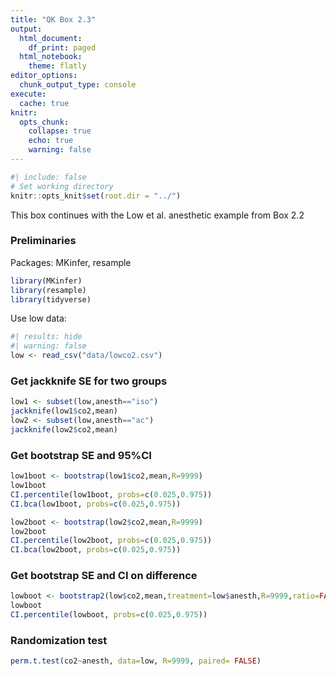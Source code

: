 ```yaml
---
title: "QK Box 2.3"
output:
  html_document:
    df_print: paged
  html_notebook:
    theme: flatly
editor_options:
  chunk_output_type: console
execute: 
  cache: true
knitr:
  opts_chunk: 
    collapse: true
    echo: true
    warning: false
---
```


```r
#| include: false
# Set working directory
knitr::opts_knit$set(root.dir = "../")
```

This box continues with the Low et al. anesthetic example from Box 2.2

### Preliminaries

Packages: MKinfer, resample

```r
library(MKinfer)
library(resample)
library(tidyverse)
```

Use low data:

```r
#| results: hide
#| warning: false
low <- read_csv("data/lowco2.csv")
```

### Get jackknife SE for two groups

```r
low1 <- subset(low,anesth=="iso")
jackknife(low1$co2,mean)
low2 <- subset(low,anesth=="ac")
jackknife(low2$co2,mean)
```

### Get bootstrap SE and 95%CI

```r
low1boot <- bootstrap(low1$co2,mean,R=9999)
low1boot
CI.percentile(low1boot, probs=c(0.025,0.975))
CI.bca(low1boot, probs=c(0.025,0.975))

low2boot <- bootstrap(low2$co2,mean,R=9999)
low2boot
CI.percentile(low2boot, probs=c(0.025,0.975))
CI.bca(low2boot, probs=c(0.025,0.975))
```

### Get bootstrap SE and CI on difference

```r
lowboot <- bootstrap2(low$co2,mean,treatment=low$anesth,R=9999,ratio=FALSE)
lowboot
CI.percentile(lowboot, probs=c(0.025,0.975))
```

### Randomization test

```r
perm.t.test(co2~anesth, data=low, R=9999, paired= FALSE)
```
